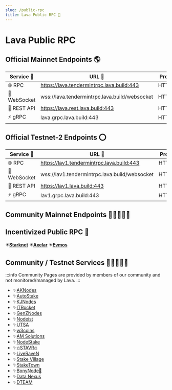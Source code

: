 ```yaml
---
slug: /public-rpc
title: Lava Public RPC 🌋
---
```



# Lava Public RPC

## Official Mainnet Endpoints 🌎

| Service 🔌      | URL 🔗                                         | Protocol | Notes |
|-----------------|------------------------------------------------|----------|-------- |
| 🌐 RPC          | <https://lava.tendermintrpc.lava.build:443>    | HTTP/1.1 | Archive |
| 📡 WebSocket    | wss://lava.tendermintrpc.lava.build/websocket  | HTTP/1.1 | Archive |
| 🔗 REST API     | <https://lava.rest.lava.build:443>             | HTTP/1.1 | Archive |
| ⚡ gRPC         | lava.grpc.lava.build:443                       | HTTP/2   | Archive |

## Official Testnet-2 Endpoints ⭕

| Service 🔌      | URL 🔗                                         | Protocol | Notes |
|-----------------|------------------------------------------------|----------|-------- |
| 🌐 RPC          | <https://lav1.tendermintrpc.lava.build:443>    | HTTP/1.1 | Archive |
| 📡 WebSocket    | wss://lav1.tendermintrpc.lava.build/websocket  | HTTP/1.1 | Archive |
| 🔗 REST API     | <https://lav1.lava.build:443>                  | HTTP/1.1 | Archive |
| ⚡ gRPC         | lav1.grpc.lava.build:443                       | HTTP/2   | Archive |


## Community Mainnet Endpoints 🧑🏾‍🤝‍🧑🏾

<CommunityMainnetEndpointsTable/>

## Incentivized Public RPC 💫

✴️[**Starknet**](https://www.lavanet.xyz/get-started/starknet?utm_source=public-rpc-page&utm_medium=docs&utm_campaign=starknet-iprpc-dev)
✴️[**Axelar**](https://www.lavanet.xyz/get-started/axelar?utm_source=public-rpc-page&utm_medium=docs&utm_campaign=axelar-iprpc-dev)
✴️[**Evmos**](https://www.lavanet.xyz/get-started/evmos?utm_source=public-rpc-page&utm_medium=docs&utm_campaign=evmos-iprpc-dev)

## Community / Testnet Services 🧑🏾‍🤝‍🧑🏾

:::info
Community Pages are provided by members of our community and not monitored/managed by Lava.
:::

- ✨[AKNodes](https://services.aknodes.com/lava)
- ✨[AutoStake](https://autostake.com/networks/testnets/lava/#services)
- ✨[KJNodes](https://services.kjnodes.com/testnet/lava/)
- ✨[ITRocket](https://itrocket.net/services/testnet/lava/)
- ✨[GenZNodes](https://genznodes.dev/testnet_services/#lava)
- ✨[Nodeist](https://nodeist.net/Lava/)
- ✨[UTSA](https://utsa.gitbook.io/services/testnet/lava-network)
- ✨[w3coins](https://services.w3coins.io/testnet/lava-network)
- ✨[AM Solutions](https://www.theamsolutions.info/lava-network)
- ✨[NodeStake](https://nodestake.top/lava/)
- ✨[🔥STAVR🔥](https://github.com/obajay/StateSync-snapshots/tree/main/Projects/Lava)
- ✨[LiveRaveN](https://services.liveraven.net/cosmos-testnets/lava-network)
- ✨[Stake Village](https://stakevillage.net/en/lava-testnet2/endpoint.php)
- ✨[StakeTown](https://services.stake-town.com/home/testnet/lava/public-api)
- ✨[BonyNode💚](https://services.bonynode.online/testnet/lava/public-rpc-api)
- ✨[Data Nexus](https://snapshots.datanexus.tech)
- ✨[DTEAM](https://dteam.tech/services/testnet/overview/lava)

